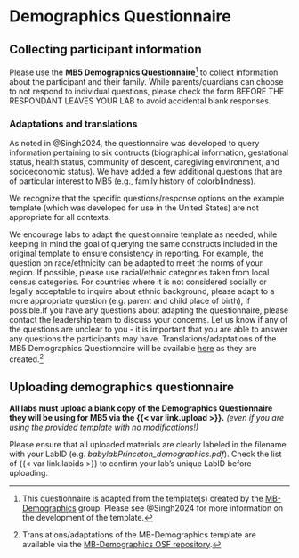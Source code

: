 # Demographics Questionnaire {#demographics}

## Collecting participant information

Please use the **MB5 Demographics Questionnaire**[^demographics-1] to collect information about the participant and their family. While parents/guardians can choose to not respond to individual questions, please check the form BEFORE THE RESPONDANT LEAVES YOUR LAB to avoid accidental blank responses.

[^demographics-1]: This questionnaire is adapted from the template(s) created by the [MB-Demographics](https://manybabies.org/MB-Demographics/) group. Please see @Singh2024 for more information on the development of the template.

### Adaptations and translations

As noted in @Singh2024, the questionnaire was developed to query information pertaining to six contructs (biographical information, gestational status, health status, community of descent, caregiving environment, and socioeconomic status). We have added a few additional questions that are of particular interest to MB5 (e.g., family history of colorblindness).

We recognize that the specific questions/response options on the example template (which was developed for use in the United States) are not appropriate for all contexts.

We encourage labs to adapt the questionnaire template as needed, while keeping in mind the goal of querying the same constructs included in the original template to ensure consistency in reporting. For example, the question on race/ethnicity can be adapted to meet the norms of your region. If possible, please use racial/ethnic categories taken from local census categories. For countries where it is not considered socially or legally acceptable to inquire about ethnic background, please adapt to a more appropriate question (e.g. parent and child place of birth), if possible.If you have any questions about adapting the questionnaire, please contact the leadership team to discuss your concerns. Let us know if any of the questions are unclear to you - it is important that you are able to answer any questions the participants may have. Translations/adaptations of the MB5 Demographics Questionnaire will be available [here](https://drive.google.com/drive/folders/1-3QWj7jg10KTWBsHqRPaRiqRwyHZfDD1?usp=sharing) as they are created.[^demographics-2]

[^demographics-2]: Translations/adaptations of the MB-Demographics template are available via the [MB-Demographics OSF repository](https://osf.io/nqc92/files/osfstorage).

## Uploading demographics questionnaire

**All labs must upload a blank copy of the Demographics Questionnaire they will be using for MB5 via the {{< var link.upload >}}.** *(even if you are using the provided template with no modifications!)*

Please ensure that all uploaded materials are clearly labeled in the filename with your LabID (e.g. *babylabPrinceton_demographics.pdf*). Check the list of {{< var link.labids >}} to confirm your lab's unique LabID before uploading.
